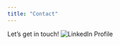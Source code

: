 ```yaml
---
title: "Contact"
---
```


Let's get in touch! ![LinkedIn Profile](graphics/icons/linkedin/2-color/In-2C-21px-R.png)
